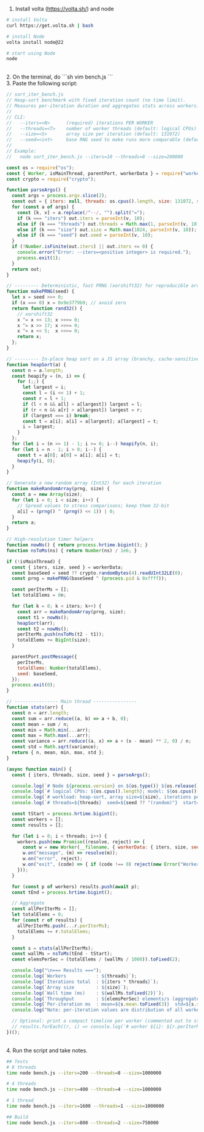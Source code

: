 
<Layout>
<main class="mx-auto mt-14 w-full max-w-lg self-center p-4 md:max-w-3xl">

1. Install volta (https://volta.sh/) and node
```sh
# install Volta
curl https://get.volta.sh | bash

# install Node
volta install node@22

# start using Node
node
```

<br/>
2. On the terminal, do
```sh
vim bench.js
```
<br/>
3. Paste the following script:

```js
// sort_iter_bench.js
// Heap-sort benchmark with fixed iteration count (no time limit).
// Measures per-iteration duration and aggregates stats across workers.
//
// CLI:
//   --iters=<N>      (required) iterations PER WORKER
//   --threads=<T>    number of worker threads (default: logical CPUs)
//   --size=<S>       array size per iteration (default: 131072)
//   --seed=<int>     base RNG seed to make runs more comparable (default: random)
//
// Example:
//   node sort_iter_bench.js --iters=10 --threads=8 --size=200000

const os = require("os");
const { Worker, isMainThread, parentPort, workerData } = require("worker_threads");
const crypto = require("crypto");

function parseArgs() {
  const args = process.argv.slice(2);
  const out = { iters: null, threads: os.cpus().length, size: 131072, seed: null };
  for (const a of args) {
    const [k, v] = a.replace(/^--/, "").split("=");
    if (k === "iters") out.iters = parseInt(v, 10);
    else if (k === "threads") out.threads = Math.max(1, parseInt(v, 10));
    else if (k === "size") out.size = Math.max(1024, parseInt(v, 10));
    else if (k === "seed") out.seed = parseInt(v, 10);
  }
  if (!Number.isFinite(out.iters) || out.iters <= 0) {
    console.error("Error: --iters=<positive integer> is required.");
    process.exit(1);
  }
  return out;
}

// --------- Deterministic, fast PRNG (xorshift32) for reproducible arrays ---------
function makePRNG(seed) {
  let x = seed >>> 0;
  if (x === 0) x = 0x9e3779b9; // avoid zero
  return function rand32() {
    // xorshift32
    x ^= x << 13; x >>>= 0;
    x ^= x >> 17; x >>>= 0;
    x ^= x << 5;  x >>>= 0;
    return x;
  };
}

// --------- In-place heap sort on a JS array (branchy, cache-sensitive) ----------
function heapSort(a) {
  const n = a.length;
  const heapify = (n, i) => {
    for (;;) {
      let largest = i;
      const l = (i << 1) + 1;
      const r = l + 1;
      if (l < n && a[l] > a[largest]) largest = l;
      if (r < n && a[r] > a[largest]) largest = r;
      if (largest === i) break;
      const t = a[i]; a[i] = a[largest]; a[largest] = t;
      i = largest;
    }
  };
  for (let i = (n >> 1) - 1; i >= 0; i--) heapify(n, i);
  for (let i = n - 1; i > 0; i--) {
    const t = a[0]; a[0] = a[i]; a[i] = t;
    heapify(i, 0);
  }
}

// Generate a new random array (Int32) for each iteration
function makeRandomArray(prng, size) {
  const a = new Array(size);
  for (let i = 0; i < size; i++) {
    // Spread values to stress comparisons; keep them 32-bit
    a[i] = (prng() ^ (prng() << 1)) | 0;
  }
  return a;
}

// High-resolution timer helpers
function nowNs() { return process.hrtime.bigint(); }
function nsToMs(ns) { return Number(ns) / 1e6; }

if (!isMainThread) {
  const { iters, size, seed } = workerData;
  const baseSeed = seed ?? crypto.randomBytes(4).readUInt32LE(0);
  const prng = makePRNG(baseSeed ^ (process.pid & 0xffff));

  const perIterMs = [];
  let totalElems = 0n;

  for (let k = 0; k < iters; k++) {
    const arr = makeRandomArray(prng, size);
    const t1 = nowNs();
    heapSort(arr);
    const t2 = nowNs();
    perIterMs.push(nsToMs(t2 - t1));
    totalElems += BigInt(size);
  }

  parentPort.postMessage({
    perIterMs,
    totalElems: Number(totalElems),
    seed: baseSeed,
  });
  process.exit(0);
}

// ---------------- Main thread ----------------
function stats(arr) {
  const n = arr.length;
  const sum = arr.reduce((a, b) => a + b, 0);
  const mean = sum / n;
  const min = Math.min(...arr);
  const max = Math.max(...arr);
  const variance = arr.reduce((a, x) => a + (x - mean) ** 2, 0) / n;
  const std = Math.sqrt(variance);
  return { n, mean, min, max, std };
}

(async function main() {
  const { iters, threads, size, seed } = parseArgs();

  console.log(`# Node ${process.version} on ${os.type()} ${os.release()} (${os.arch()})`);
  console.log(`# logical CPUs: ${os.cpus().length}; model: ${os.cpus()[0]?.model || "unknown"}`);
  console.log(`# workload: heap-sort, array size=${size}, iterations per worker=${iters}`);
  console.log(`# threads=${threads}  seed=${seed ?? "(random)"}  start=${new Date().toISOString()}`);

  const tStart = process.hrtime.bigint();
  const workers = [];
  const results = [];

  for (let i = 0; i < threads; i++) {
    workers.push(new Promise((resolve, reject) => {
      const w = new Worker(__filename, { workerData: { iters, size, seed: seed != null ? (seed + i) : null } });
      w.on("message", (m) => resolve(m));
      w.on("error", reject);
      w.on("exit", (code) => { if (code !== 0) reject(new Error("Worker exited " + code)); });
    }));
  }

  for (const p of workers) results.push(await p);
  const tEnd = process.hrtime.bigint();

  // Aggregate
  const allPerIterMs = [];
  let totalElems = 0;
  for (const r of results) {
    allPerIterMs.push(...r.perIterMs);
    totalElems += r.totalElems;
  }

  const s = stats(allPerIterMs);
  const wallMs = nsToMs(tEnd - tStart);
  const elemsPerSec = (totalElems / (wallMs / 1000)).toFixed(2);

  console.log("\n=== Results ===");
  console.log(`Workers           : ${threads}`);
  console.log(`Iterations total  : ${iters * threads}`);
  console.log(`Array size        : ${size}`);
  console.log(`Wall time (ms)    : ${wallMs.toFixed(2)}`);
  console.log(`Throughput        : ${elemsPerSec} elements/s (aggregate)`);
  console.log(`Per-iteration ms  : mean=${s.mean.toFixed(3)}  std=${s.std.toFixed(3)}  min=${s.min.toFixed(3)}  max=${s.max.toFixed(3)}`);
  console.log("Note: per-iteration values are distribution of all worker iterations.");

  // Optional: print a compact timeline per worker (commented out to stay quiet)
  // results.forEach((r, i) => console.log(`# worker ${i}: ${r.perIterMs.map(x=>x.toFixed(2)).join(",")}`));
})();

```

<br/>
4. Run the script and take notes.

```sh
## Tests
# 8 threads
time node bench.js --iters=200 --threads=8 --size=1000000

# 4 threads
time node bench.js --iters=400 --threads=4 --size=1000000

# 1 thread
time node bench.js --iters=1600 --threads=1 --size=1000000

## Build
time node bench.js --iters=800 --threads=2 --size=750000
```
</main>
</Layout>
